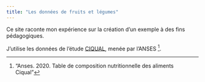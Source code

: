 ```yaml
---
title: "Les données de fruits et légumes"
---
```


Ce site raconte mon expérience sur la création d'un exemple à des fins pédagogiques. 

J'utilise les données de l'étude [CIQUAL](https://ciqual.anses.fr/), menée par l'ANSES [^1].


[^1]: "Anses. 2020. Table de composition nutritionnelle des aliments Ciqual"


